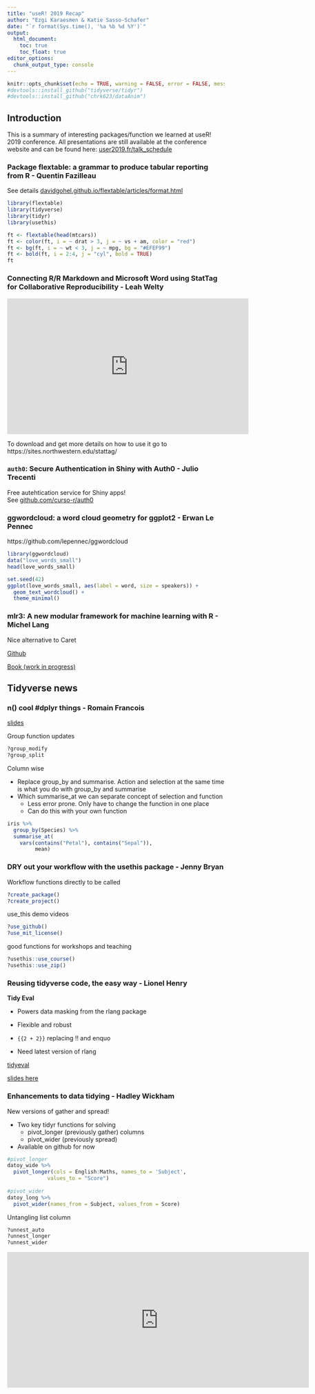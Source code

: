 ```yaml
---
title: "useR! 2019 Recap"
author: "Ezgi Karaesmen & Katie Sasso-Schafer"
date: "`r format(Sys.time(), '%a %b %d %Y')`"
output: 
  html_document:
    toc: true
    toc_float: true
editor_options: 
  chunk_output_type: console
---
```


```r
knitr::opts_chunk$set(echo = TRUE, warning = FALSE, error = FALSE, message=FALSE)
#devtools::install_github("tidyverse/tidyr")
#devtools::install_github("chrk623/dataAnim")
```

## Introduction

This is a summary of interesting packages/function we learned at useR! 2019 conference. All presentations are still available at the conference website and can be found here: [user2019.fr/talk_schedule](http://www.user2019.fr/talk_schedule/)

### Package flextable: a grammar to produce tabular reporting from R - Quentin Fazilleau

See details [davidgohel.github.io/flextable/articles/format.html](https://davidgohel.github.io/flextable/articles/format.html)

```r
library(flextable)
library(tidyverse)
library(tidyr)
library(usethis)

ft <- flextable(head(mtcars))
ft <- color(ft, i = ~ drat > 3, j = ~ vs + am, color = "red")
ft <- bg(ft, i = ~ wt < 3, j = ~ mpg, bg = "#EFEF99")
ft <- bold(ft, i = 2:4, j = "cyl", bold = TRUE)
ft
```


### Connecting R/R Markdown and Microsoft Word using StatTag for Collaborative Reproducibility - Leah Welty

<iframe width="560" height="315" align="middle"  src="https://www.youtube.com/embed/K3QwG4LB9a4" frameborder="0" allowfullscreen></iframe>


To download and get more details on how to use it go to https://sites.northwestern.edu/stattag/

### `auth0`: Secure Authentication in Shiny with Auth0 - Julio Trecenti

Free autehtication service for Shiny apps!   
See [github.com/curso-r/auth0](https://github.com/curso-r/auth0)

### ggwordcloud: a word cloud geometry for ggplot2 - Erwan Le Pennec

https://github.com/lepennec/ggwordcloud

```r
library(ggwordcloud)
data("love_words_small")
head(love_words_small)

set.seed(42)
ggplot(love_words_small, aes(label = word, size = speakers)) +
  geom_text_wordcloud() +
  theme_minimal()
```

### mlr3: A new modular framework for machine learning with R - Michel Lang

Nice alternative to Caret

[Github](https://github.com/mlr-org/mlr3)

[Book (work in progress)](https://mlr3book.mlr-org.com/use-cases.html)

## Tidyverse news

### n() cool #dplyr things - Romain Francois

[slides](https://speakerdeck.com/romainfrancois/n-cool-number-dplyr-things)

Group function updates
```r
?group_modify
?group_split
```

Column wise

- Replace group_by and summarise. Action and selection at the same time is what you do with group_by and summarise
- Which summarise_at we can separate concept of selection and function 
    + Less error prone. Only have to change the function in one place 
    + Can do this with your own function 

```r
iris %>% 
  group_by(Species) %>% 
  summarise_at(
    vars(contains("Petal"), contains("Sepal")),
         mean)

```

### DRY out your workflow with the usethis package - Jenny Bryan

Workflow functions directly to be called 
```r
?create_package()
?create_project()
```

use_this demo videos

```r
?use_github()
?use_mit_license()

```

good functions for workshops and teaching 

```r
?usethis::use_course()
?usethis::use_zip()
```

### Reusing tidyverse code, the easy way - Lionel Henry

**Tidy Eval** 

- Powers data masking from the rlang package 
- Flexible and robust 
- `{{2 + 2}}` replacing !! and enquo

- Need latest version of rlang

[tidyeval](https://tidyeval.tidyverse.org/)


[slides here](https://speakerdeck.com/lionelhenry/reusing-tidyverse-code)



### Enhancements to data tidying - Hadley Wickham 

New versions of gather and spread!

- Two key tidyr functions for solving
  + pivot_longer (previously gather) columns
  + pivot_wider  (previously spread)
- Available on github for now

<!-- Animations to show what they do  in dataAnim -->

<!-- ```{r } -->
<!-- #devtools::install_github("tidyverse/tidyr") -->
<!-- #devtools::install_github("chrk623/dataAnim") -->
<!-- library(dataAnim) -->
<!-- gather_anim( -->
<!--    key = "Subject", -->
<!--    value = "Score", -->
<!--    col = c("English", "Maths"), -->
<!--    data = datoy_wide -->
<!--  ) -->
<!-- ``` -->


```r
#pivot_longer
datoy_wide %>% 
  pivot_longer(cols = English:Maths, names_to = 'Subject',
             values_to = "Score")
  
#pivot_wider
datoy_long %>% 
  pivot_wider(names_from = Subject, values_from = Score)

```

Untangling list column 
```r
?unnest_auto
?unnest_longer
?unnest_wider
```

<iframe width="700" height="315" src="https://tidyr.tidyverse.org/dev/articles/pivot.html" frameborder="0" allowfullscreen></iframe>





